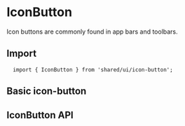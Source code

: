 

<Meta of={IconButtonStories} />

# IconButton

Icon buttons are commonly found in app bars and toolbars.

## Import

```tsx
  import { IconButton } from 'shared/ui/icon-button';
```

## Basic icon-button

<Canvas
  of={IconButtonStories.Usage}
  layout='centered'
  sourceState='shown'
/>

## IconButton API

<ArgTypes />
